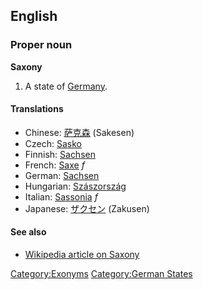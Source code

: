 ==English==
===Proper noun===
'''Saxony'''

#A state of [[Germany]].

====Translations====
*Chinese: [[萨克森]] (Sakesen)
*Czech: [[Sasko]]
*Finnish: [[Sachsen]]
*French: [[Saxe]] ''f''
*German: [[Sachsen]]
*Hungarian: [[Szászország]]
*Italian: [[Sassonia]] ''f''
*Japanese: [[ザクセン]] (Zakusen)

====See also====
*[[w:Saxony|Wikipedia article on Saxony]]

[[Category:Exonyms]]
[[Category:German States]]
